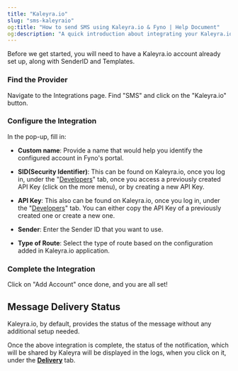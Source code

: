 ```yaml
---
title: "Kaleyra.io"
slug: "sms-kaleyraio"
og:title: "How to send SMS using Kaleyra.io & Fyno | Help Document"
og:description: "A quick introduction about integrating your Kaleyra.io SMS account into Fyno."
---
```


Before we get started, you will need to have a Kaleyra.io account already set up, along with SenderID and Templates.

<Steps>

### Find the Provider

Navigate to the Integrations page. Find "SMS" and click on the "Kaleyra.io" button.

### Configure the Integration

In the pop-up, fill in:

-   **Custom name**: Provide a name that would help you identify the configured account in Fyno's portal.

-   **SID(Security Identifier)**: This can be found on Kaleyra.io, once you log in, under the "[Developers](https://in.kaleyra.io/api-keys)" tab, once you access a previously created API Key (click on the more menu), or by creating a new API Key.

-   **API Key**: This also can be found on Kaleyra.io, once you log in, under the "[Developers](https://in.kaleyra.io/api-keys)" tab. You can either copy the API Key of a previously created one or create a new one.

-   **Sender**: Enter the Sender ID that you want to use.

-   **Type of Route**: Select the type of route based on the configuration added in Kaleyra.io application.

### Complete the Integration

Click on "Add Account" once done, and you are all set!

</Steps>

## Message Delivery Status

Kaleyra.io, by default, provides the status of the message without any additional setup needed.

Once the above integration is complete, the status of the notification, which will be shared by Kaleyra will be displayed in the logs, when you click on it, under the **[Delivery](./log-details-delivery)** tab.

